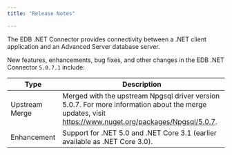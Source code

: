 ```yaml
---
title: "Release Notes"

---
```

The EDB .NET Connector provides connectivity between a .NET client application and an Advanced Server database server.

New features, enhancements, bug fixes, and other changes in the EDB .NET Connector `5.0.7.1` include:

| Type           | Description                                                                                                                                                     |
| -------------- | --------------------------------------------------------------------------------------------------------------------------------------------------------------- |
| Upstream Merge | Merged with the upstream Npgsql driver version 5.0.7. For more information about the merge updates, visit <https://www.nuget.org/packages/Npgsql/5.0.7>.        |
| Enhancement    | Support for .NET 5.0 and .NET Core 3.1 (earlier available as .NET Core 3.0).                                                                                    |